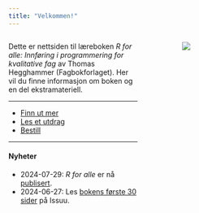```yaml
---
title: "Velkommen!"
---
```


:::: {.columns}

::: {.column width="55%"}

Dette er nettsiden til læreboken *R for alle: Innføring i programmering for kvalitative fag* av Thomas Hegghammer (Fagbokforlaget). Her vil du finne informasjon om boken og en del ekstramateriell.

---

- [Finn ut mer](om_boken.qmd)
- [Les et utdrag](utdrag.qmd)
- [Bestill](bestill.qmd)

---

#### Nyheter

- 2024-07-29: *R for alle* er nå [publisert](https://fagbokforlaget.no/R-for-alle/I9788245036862).
- 2024-06-27: Les [bokens første 30 sider](https://issuu.com/fagbokforlaget/docs/r_for_alle_9788245036862_?fr=sMjZhZjc1MzU2MjU) på Issuu.

:::

::: {.column width="10%"}
:::

::: {.column width="35%"}
![](assets/images/cover.jpg)
:::

::::


